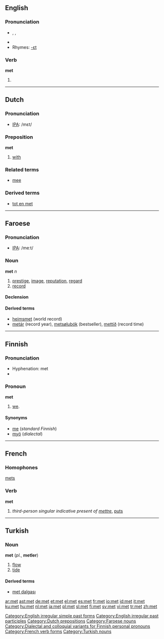 {{see|Met}}
{{wikipedia}}
==English==

{{rank|able|five|need|394|met|boy|c.|strong}}

===Pronunciation===
*{{AHD|met}}, {{IPA|/mεt/}}, {{SAMPA|/mEt/}}
*{{audio|en-us-met.ogg|Audio (US)}}
*Rhymes: [[Rhymes:English:-ɛt|-ɛt]]

===Verb===
'''met'''

# {{past of|[[meet]]}}

<!--this belongs on the page for "meet" ====Translations====
*Dutch: [[ontmoette]], [[ontmoetten]]
*Esperanto: [[renkontis]]
*Indonesian: [[temu|bertemu]], [[temu|menemui]]
*Japanese: [[会った]] ([[あった]], atta)
*Swedish: [[mötte]]

===Verb===
'''met'''

# past participle of to [[meet]]

====Translations====
*Dutch: [[ontmoet]]
*Indonesian: [[temu|bertemu]], [[temu|menemui]], [[temu|ditemui]]
*Japanese: [[会った]] ([[あった]], atta)
*Swedish: [[mött]] -->

[[Category:English irregular simple past forms]]
[[Category:English irregular past participles]]

----

==Dutch==

===Pronunciation===
*[[w:IPA|IPA]]: /mεt/

===Preposition===
'''met'''

# [[with]]

===Related terms===
* [[mee#Dutch|mee]]

===Derived terms===
* [[tot en met]]

[[Category:Dutch prepositions]]

----

==Faroese==

===Pronunciation===
*[[w:IPA|IPA]]: /meːt/

===Noun===
'''met''' ''n''

# [[prestige]], [[image]], [[reputation]], [[regard]]
# [[record]]

====Declension====
{{fo-decl-noun-n3|met}}

====Derived terms====
*[[heimsmet]] (world record)
*[[metár]]  (record year), [[metsølubók]] (bestseller), [[mettíð]] (record time)

[[Category:Faroese nouns]]

----

==Finnish==

===Pronunciation===
*Hyphenation: met
*{{IPA|lang=fi|[met]}}

===Pronoun===
'''met'''

# {{context|personal|dialectal|lang=fi}} [[we]].

====Synonyms====
*[[me#Finnish|me]] (''standard Finnish'')
*[[myö]] (''dialectal'')

[[Category:Dialectal and colloquial variants for Finnish personal pronouns]]

----

==French==

===Homophones===
[[mets]]

===Verb===
'''met'''

# ''third-person singular indicative present of [[mettre]]'', [[put]]s

[[Category:French verb forms]]

----



==Turkish==

===Noun===
'''met''' (''pl.'', '''metler''')

# [[flow]]
# [[tide]]

====Derived terms====
*[[met dalgası]]

[[Category:Turkish nouns]]

[[ar:met]]
[[ast:met]]
[[de:met]]
[[et:met]]
[[el:met]]
[[es:met]]
[[fr:met]]
[[io:met]]
[[id:met]]
[[it:met]]
[[ku:met]]
[[hu:met]]
[[nl:met]]
[[ja:met]]
[[pl:met]]
[[sl:met]]
[[fi:met]]
[[sv:met]]
[[vi:met]]
[[tr:met]]
[[zh:met]]